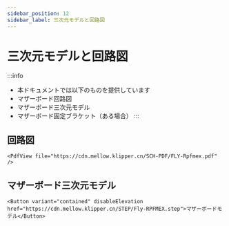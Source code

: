 ```yaml
---
sidebar_position: 12
sidebar_label: 三次元モデルと回路図
---
```


# 三次元モデルと回路図


:::info
* 本ドキュメントでは以下のものを提供しています
* マザーボード回路図
* マザーボード三次元モデル
* マザーボード固定ブラケット（ある場合）
:::

## 回路図

    <PdfView file="https://cdn.mellow.klipper.cn/SCH-PDF/FLY-Rpfmex.pdf" />


## マザーボード三次元モデル

    <Button variant="contained" disableElevation href="https://cdn.mellow.klipper.cn/STEP/Fly-RPFMEX.step">マザーボードモデル</Button>